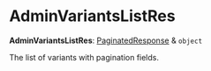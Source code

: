 
# AdminVariantsListRes

 **AdminVariantsListRes**: [PaginatedResponse](../../interfaces/medusa.PaginatedResponse/page.mdx) & `object`

The list of variants with pagination fields.
